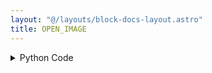 ```yaml
---
layout: "@/layouts/block-docs-layout.astro"
title: OPEN_IMAGE
---
```



<PythonDocsDisplay docstring={docstring} />
<AppDisplay app={app} client:visible />

<details>
<summary>Python Code</summary>
```python
from os import path
from flojoy import flojoy, Image
from matplotlib import image
from numpy import asarray


@flojoy
def OPEN_IMAGE(file_path: str = "") -> Image:
    """The OPEN_IMAGE node loads an image file from disk and returns an image type DataContainer object.

    Inputs
    ------
    default: None

    Parameters
    ----------
    file_path : str
        path to the file to be loaded

    Returns
    -------
    Image
        Image loaded from specified file path
    """

    if not path.exists(file_path):
        raise ValueError("File path does not exist!")
    read_image = image.imread(file_path)
    data = asarray(read_image)

    red_channel = data[:, :, 0]
    green_channel = data[:, :, 1]
    blue_channel = data[:, :, 2]

    if data.shape[2] == 4:
        alpha_channel = data[:, :, 3]
    else:
        alpha_channel = None

    return Image(
        r=red_channel,
        g=green_channel,
        b=blue_channel,
        a=alpha_channel,
    )

```
[Find this Flojoy Block on GitHub](https://github.com/flojoy-ai/blocks/blob/main/blocks/EXTRACTORS/FILE/OPEN_IMAGE/OPEN_IMAGE.py)
</details>


## Example
